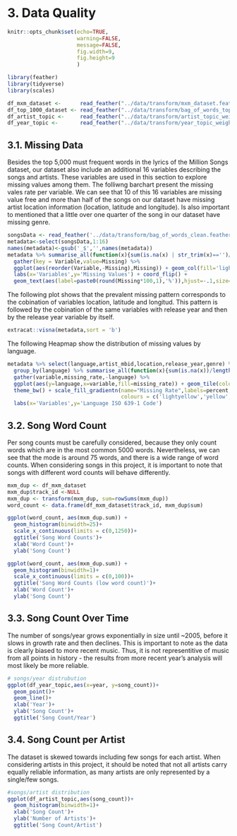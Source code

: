 
# 3. Data Quality
```r
knitr::opts_chunk$set(echo=TRUE,
                      warning=FALSE,
                      message=FALSE,
                      fig.width=9,
                      fig.height=9
                      )
```

```r
library(feather)
library(tidyverse)
library(scales)

df_mxm_dataset <-      read_feather("../data/transform/mxm_dataset.feather")
df_top_1000_dataset <- read_feather("../data/transform/bag_of_words_top_1000.feather")
df_artist_topic <-     read_feather("../data/transform/artist_topic_weights.feather")
df_year_topic <-       read_feather("../data/transform/year_topic_weights.feather")
```

## 3.1. Missing Data

Besides the top 5,000 must frequent words in the lyrics of the Million Songs dataset, our dataset also include an additional 16 variables describing the songs and artists. These variables are used in this section to explore missing values among them.  The folliwng barchart present the missing vales rate per variable. We can see that 10 of this 16 variables are missing value free and more than half of the songs on our dataset have missing artist location information (location, latitude and longitude). Is also important to mentioned that a little over one quarter of the song in our dataset have missing genre.  

```r
songsData <- read_feather('../data/transform/bag_of_words_clean.feather')
metadata<-select(songsData,1:16)
names(metadata)<-gsub('_$','',names(metadata))
metadata %>% summarise_all(function(x){sum(is.na(x) | str_trim(x)=='')/length(x)}) %>% 
  gather(key = Variable,value=Missing) %>%
  ggplot(aes(reorder(Variable,-Missing),Missing)) + geom_col(fill='lightblue',colour='black') + scale_y_continuous(labels = percent) +
  labs(x='Variables',y='Missing Values') + coord_flip() + 
  geom_text(aes(label=paste0(round(Missing*100,1),'%')),hjust=-.1,size=3)
```

The following plot shows that the prevalent missing pattern corresponds to the cobination of variables location, latitude and longitud. This pattern is followed by the cobination of the same variables with release year and then by the release year variable by itself.

```r
extracat::visna(metadata,sort = 'b')
```

The following Heapmap show the distribution of missing values by language. 

```r
metadata %>% select(language,artist_mbid,location,release_year,genre) %>% filter(!is.na(language)) %>% 
  group_by(language) %>% summarise_all(function(x){sum(is.na(x))/length(x)}) %>% ungroup() %>% 
  gather(variable,missing_rate,-language) %>% 
  ggplot(aes(y=language,x=variable,fill=missing_rate)) + geom_tile(colour='white') + 
  theme_bw() + scale_fill_gradientn(name="Missing Rate",labels=percent,
                                    colours = c('lightyellow','yellow','orange','darkred')) +
  labs(x='Variables',y='Language ISO 639-1 Code')
```

## 3.2. Song Word Count

Per song counts must be carefully considered, because they only count words which are in the most common 5000 words. Nevertheless, we can see that the mode is around 75 words, and there is a wide range of word counts. When considering songs in this project, it is important to note that songs with different word counts will behave differently.

```r
mxm_dup <- df_mxm_dataset
mxm_dup$track_id <-NULL
mxm_dup <- transform(mxm_dup, sum=rowSums(mxm_dup))
word_count <- data.frame(df_mxm_dataset$track_id, mxm_dup$sum)

ggplot(word_count, aes(mxm_dup.sum)) +
  geom_histogram(binwidth=25)+
  scale_x_continuous(limits = c(0,1250))+
  ggtitle('Song Word Counts')+
  xlab('Word Count')+
  ylab('Song Count')

ggplot(word_count, aes(mxm_dup.sum)) +
  geom_histogram(binwidth=1)+
  scale_x_continuous(limits = c(0,100))+
  ggtitle('Song Word Counts (low word count)')+
  xlab('Word Count')+
  ylab('Song Count')
```


## 3.3. Song Count Over Time

The number of songs/year grows exponentially in size until ~2005, before it slows in growth rate and then declines. This is important to note as the data is clearly biased to more recent music. Thus, it is not representitive of music from all points in history - the results from more recent year's analysis will most likely be more reliable.

```r
# songs/year distrubution
ggplot(df_year_topic,aes(x=year, y=song_count))+
  geom_point()+
  geom_line()+
  xlab('Year')+
  ylab('Song Count')+
  ggtitle('Song Count/Year')
```

## 3.4. Song Count per Artist

The dataset is skewed towards including few songs for each artist. When considering artists in this project, it should be noted that not all artists carry equally reliable information, as many artists are only represented by a single/few songs.

```r
#songs/artist distribution
ggplot(df_artist_topic,aes(song_count))+
  geom_histogram(binwidth=1)+
  xlab('Song Count')+
  ylab('Number of Artists')+
  ggtitle('Song Count/Artist')
```



